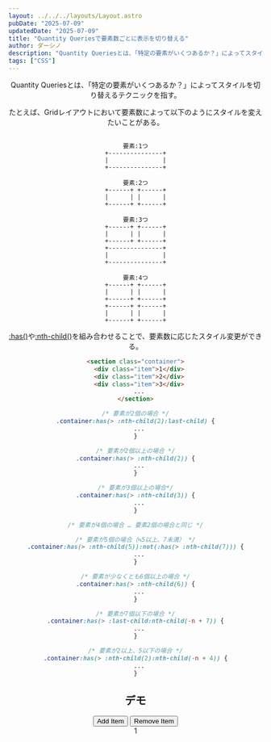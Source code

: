 ```yaml
---
layout: ../../../layouts/Layout.astro
pubDate: "2025-07-09"
updatedDate: "2025-07-09"
title: "Quantity Queriesで要素数ごとに表示を切り替える"
author: ダーシノ
description: "Quantity Queriesとは、「特定の要素がいくつあるか？」によってスタイルを切り替えるテクニックを指す。たとえば、Gridレイアウトにおいて要素数によって以下のようにスタイルを変えたいことがある。"
tags: ["CSS"]
---
```



<Header {...frontmatter} />

Quantity Queriesとは、「特定の要素がいくつあるか？」によってスタイルを切り替えるテクニックを指す。

たとえば、Gridレイアウトにおいて要素数によって以下のようにスタイルを変えたいことがある。

```text

要素:1つ
+---------------+
|               |
+---------------+

要素:2つ
+------+ +------+
|      | |      |
+------+ +------+

要素:3つ
+------+ +------+
|      | |      |
+------+ +------+
+---------------+
|               |
+---------------+

要素:4つ
+------+ +------+
|      | |      |
+------+ +------+
+------+ +------+
|      | |      |
+------+ +------+
```

[:has()](https://developer.mozilla.org/en-US/docs/Web/CSS/:has)や[:nth-child()](https://developer.mozilla.org/en-US/docs/Web/CSS/:nth-child)を組み合わせることで、要素数に応じたスタイル変更ができる。


```html
<section class="container">
  <div class="item">1</div>
  <div class="item">2</div>
  <div class="item">3</div>
  ...
</section>
```

```css
/* 要素が2個の場合 */
.container:has(> :nth-child(2):last-child) {
  ...
}

/* 要素が2個以上の場合 */
.container:has(> :nth-child(2)) {
  ...
}

/* 要素が3個以上の場合*/
.container:has(> :nth-child(3)) {
  ...
}

/* 要素が4個の場合 … 要素2個の場合と同じ */

/* 要素が5個の場合（≒5以上、7未満） */
.container:has(> :nth-child(5)):not(:has(> :nth-child(7))) {
  ...
}

/* 要素が少なくとも6個以上の場合 */
.container:has(> :nth-child(6)) {
  ...
}

/* 要素が7個以下の場合 */
.container:has(> :last-child:nth-child(-n + 7)) {
  ...
}

/* 要素が2以上、5以下の場合 */
.container:has(> :nth-child(2):nth-child(-n + 4)) {
  ...
}
```

## デモ

<section id="demo">
  <button id="add-item" type="button">Add Item</button>
  <button id="remove-item" type="button">Remove Item</button>
  <section class="container">
    <div class="item">1</div>
  </section>
</section>

<style>{`
#demo {
  .container {
    display: grid;
    gap: 1rem;
    padding: 1rem;
    border: 4px solid;

    .item {
      border: 4px solid;
      text-align: center;
    }
    
    &:has(:nth-child(2)) {
      grid-template-columns: 1fr 1fr;
    }

    &:has(> :nth-child(3):last-child) > :last-child{
      grid-column: span 2;
    }

    &:has(:nth-child(5)) {
      grid-template-columns: unset;
    }
  }

}
`}</style>

<script>{`
const demo = document.querySelector('#demo')
const container = demo.querySelector('.container')
const item = document.createElement('div')
item.className = 'item'
let count = 1

const addItem = demo.querySelector('#add-item')
addItem.addEventListener('click', () => {
  item.textContent = ++count
  container.appendChild(item.cloneNode(true))
})

const removeItem = demo.querySelector('#remove-item')
removeItem.addEventListener('click', () => {
  count--
  const lastItem = container.querySelector('.item:last-child')
  if (lastItem) {
    container.removeChild(lastItem)
  }
})

`}</script>
